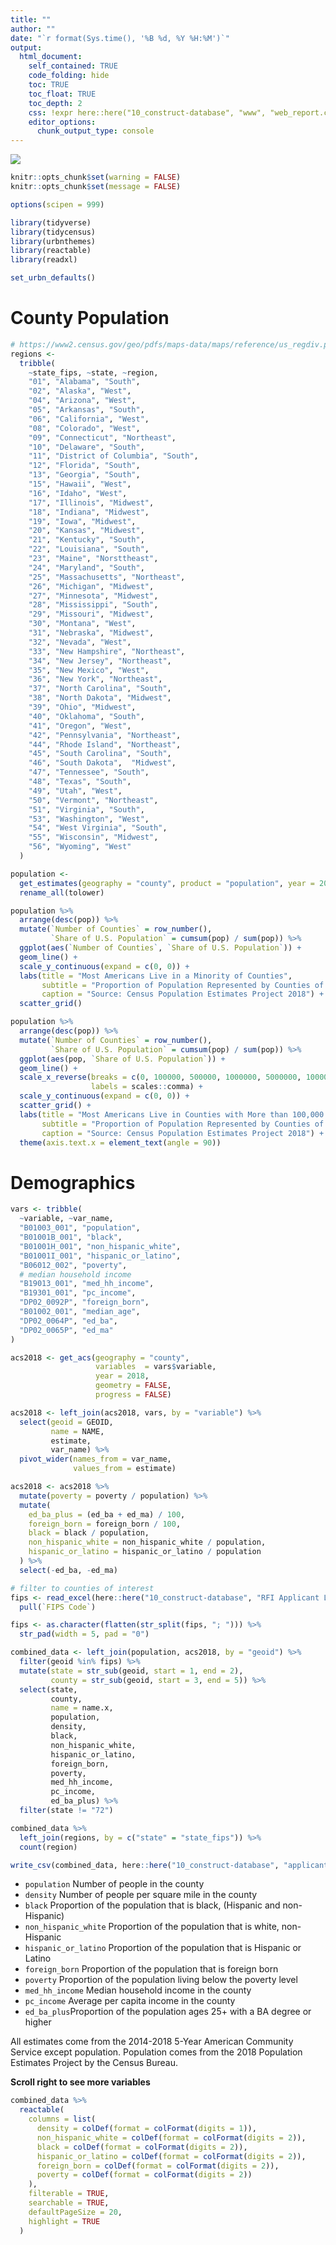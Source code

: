 ```yaml
---
title: ""
author: ""
date: "`r format(Sys.time(), '%B %d, %Y %H:%M')`"
output:
  html_document:
    self_contained: TRUE
    code_folding: hide
    toc: TRUE
    toc_float: TRUE
    toc_depth: 2
    css: !expr here::here("10_construct-database", "www", "web_report.css")
    editor_options:
      chunk_output_type: console
---
```


<style>
@import url('https://fonts.googleapis.com/css?family=Lato&display=swap');
</style>

<link rel="stylesheet" href="//fonts.googleapis.com/css?family=Lato" />

![](www/images/urban-institute-logo.png)

```r
knitr::opts_chunk$set(warning = FALSE)
knitr::opts_chunk$set(message = FALSE)
```

```r
options(scipen = 999)

library(tidyverse)
library(tidycensus)
library(urbnthemes)
library(reactable)
library(readxl)

set_urbn_defaults()

```

# County Population

```r
# https://www2.census.gov/geo/pdfs/maps-data/maps/reference/us_regdiv.pdf
regions <- 
  tribble(
    ~state_fips, ~state, ~region,
    "01", "Alabama", "South",
    "02", "Alaska", "West",  
    "04", "Arizona", "West",        
    "05", "Arkansas", "South",
    "06", "California", "West",    
    "08", "Colorado", "West",      
    "09", "Connecticut", "Northeast",   
    "10", "Delaware", "South",   
    "11", "District of Columbia", "South",
    "12", "Florida", "South",      
    "13", "Georgia", "South",       
    "15", "Hawaii", "West",       
    "16", "Idaho", "West",        
    "17", "Illinois", "Midwest",    
    "18", "Indiana", "Midwest",      
    "19", "Iowa", "Midwest",
    "20", "Kansas", "Midwest",     
    "21", "Kentucky", "South",   
    "22", "Louisiana", "South",  
    "23", "Maine", "Norsttheast",      
    "24", "Maryland", "South",      
    "25", "Massachusetts", "Northeast", 
    "26", "Michigan", "Midwest",       
    "27", "Minnesota", "Midwest",      
    "28", "Mississippi", "South",   
    "29", "Missouri", "Midwest",
    "30", "Montana", "West",       
    "31", "Nebraska", "Midwest",      
    "32", "Nevada", "West",        
    "33", "New Hampshire", "Northeast", 
    "34", "New Jersey", "Northeast",    
    "35", "New Mexico", "West",    
    "36", "New York", "Northeast",      
    "37", "North Carolina", "South",
    "38", "North Dakota", "Midwest",   
    "39", "Ohio", "Midwest",           
    "40", "Oklahoma", "South",
    "41", "Oregon", "West", 
    "42", "Pennsylvania", "Northeast", 
    "44", "Rhode Island", "Northeast",
    "45", "South Carolina", "South",
    "46", "South Dakota",  "Midwest",
    "47", "Tennessee", "South",
    "48", "Texas", "South",
    "49", "Utah", "West",
    "50", "Vermont", "Northeast",    
    "51", "Virginia", "South",     
    "53", "Washington", "West",  
    "54", "West Virginia", "South",
    "55", "Wisconsin", "Midwest",
    "56", "Wyoming", "West" 
  )

```

```r
population <- 
  get_estimates(geography = "county", product = "population", year = 2019, output = "wide") %>%
  rename_all(tolower)

```

```r
population %>%
  arrange(desc(pop)) %>%
  mutate(`Number of Counties` = row_number(),
         `Share of U.S. Population` = cumsum(pop) / sum(pop)) %>%
  ggplot(aes(`Number of Counties`, `Share of U.S. Population`)) +
  geom_line() + 
  scale_y_continuous(expand = c(0, 0)) +
  labs(title = "Most Americans Live in a Minority of Counties",
       subtitle = "Proportion of Population Represented by Counties of Decreasing Size",
       caption = "Source: Census Population Estimates Project 2018") +  
  scatter_grid()

population %>%
  arrange(desc(pop)) %>%
  mutate(`Number of Counties` = row_number(),
         `Share of U.S. Population` = cumsum(pop) / sum(pop)) %>%
  ggplot(aes(pop, `Share of U.S. Population`)) + 
  geom_line() +
  scale_x_reverse(breaks = c(0, 100000, 500000, 1000000, 5000000, 10000000),
                  labels = scales::comma) +
  scale_y_continuous(expand = c(0, 0)) + 
  scatter_grid() +
  labs(title = "Most Americans Live in Counties with More than 100,000 People",
       subtitle = "Proportion of Population Represented by Counties of Decreasing Size",
       caption = "Source: Census Population Estimates Project 2018") +
  theme(axis.text.x = element_text(angle = 90))

```

# Demographics 

```r
vars <- tribble(
  ~variable, ~var_name,
  "B01003_001", "population",
  "B01001B_001", "black", 
  "B01001H_001", "non_hispanic_white",
  "B01001I_001", "hispanic_or_latino",
  "B06012_002", "poverty",
  # median household income
  "B19013_001", "med_hh_income",
  "B19301_001", "pc_income",
  "DP02_0092P", "foreign_born",
  "B01002_001", "median_age",
  "DP02_0064P", "ed_ba",
  "DP02_0065P", "ed_ma"
)

acs2018 <- get_acs(geography = "county",
                   variables  = vars$variable,
                   year = 2018,
                   geometry = FALSE,
                   progress = FALSE)

acs2018 <- left_join(acs2018, vars, by = "variable") %>%
  select(geoid = GEOID, 
         name = NAME, 
         estimate, 
         var_name) %>%
  pivot_wider(names_from = var_name,
              values_from = estimate)

acs2018 <- acs2018 %>%
  mutate(poverty = poverty / population) %>%
  mutate(
    ed_ba_plus = (ed_ba + ed_ma) / 100,
    foreign_born = foreign_born / 100,
    black = black / population,
    non_hispanic_white = non_hispanic_white / population,
    hispanic_or_latino = hispanic_or_latino / population
  ) %>%
  select(-ed_ba, -ed_ma)

# filter to counties of interest
fips <- read_excel(here::here("10_construct-database", "RFI Applicant List w. Codes.xlsx")) %>%
  pull(`FIPS Code`)

fips <- as.character(flatten(str_split(fips, "; "))) %>%
  str_pad(width = 5, pad = "0")

combined_data <- left_join(population, acs2018, by = "geoid") %>%
  filter(geoid %in% fips) %>%
  mutate(state = str_sub(geoid, start = 1, end = 2),
         county = str_sub(geoid, start = 3, end = 5)) %>%
  select(state,
         county,
         name = name.x,
         population,
         density,
         black,
         non_hispanic_white,
         hispanic_or_latino,
         foreign_born,
         poverty,
         med_hh_income,
         pc_income,
         ed_ba_plus) %>%
  filter(state != "72")

combined_data %>%
  left_join(regions, by = c("state" = "state_fips")) %>%
  count(region)

write_csv(combined_data, here::here("10_construct-database", "applicant-demographics.csv"))

```

* `population` Number of people in the county 
* `density` Number of people per square mile in the county
* `black` Proportion of the population that is black, (Hispanic and non-Hispanic)
* `non_hispanic_white` Proportion of the population that is white, non-Hispanic
* `hispanic_or_latino` Proportion of the population that is Hispanic or Latino
* `foreign_born` Proportion of the population that is foreign born
* `poverty` Proportion of the population living below the poverty level
* `med_hh_income` Median household income in the county
* `pc_income` Average per capita income in the county
* `ed_ba_plus`Proportion of the population ages 25+ with a BA degree or higher

All estimates come from the 2014-2018 5-Year American Community Service except population. Population comes from the 2018 Population Estimates Project by the Census Bureau. 

**Scroll right to see more variables**

```r
combined_data %>%
  reactable(
    columns = list(
      density = colDef(format = colFormat(digits = 1)),
      non_hispanic_white = colDef(format = colFormat(digits = 2)),
      black = colDef(format = colFormat(digits = 2)),
      hispanic_or_latino = colDef(format = colFormat(digits = 2)),
      foreign_born = colDef(format = colFormat(digits = 2)),
      poverty = colDef(format = colFormat(digits = 2))
    ),
    filterable = TRUE,
    searchable = TRUE,
    defaultPageSize = 20,
    highlight = TRUE
  )

```